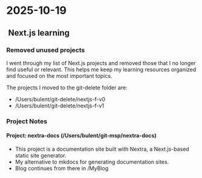 # 2025-10-19

##  Next.js learning

### Removed unused projects

I went through my list of Next.js projects and removed those that I no longer find useful or relevant. This helps me keep my learning resources organized and focused on the most important topics.

The projects I moved to the git-delete folder are:

- /Users/bulent/git-delete/nextjs-f-v0
- /Users/bulent/git-delete/nextjs-f-v1

### Project Notes

#### Project: nextra-docs (/Users/bulent/git-msp/nextra-docs)

- This project is a documentation site built with Nextra, a Next.js-based static site generator.
- My alternative to mkdocs for generating documentation sites.
- Blog continues from there in /MyBlog